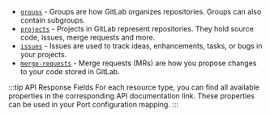 
- [`groups`](https://docs.gitlab.com/ee/api/groups.html) - Groups are how GitLab organizes repositories. Groups can also contain subgroups.
- [`projects`](https://docs.gitlab.com/ee/api/projects.html) - Projects in GitLab represent repositories. They hold source code, issues, merge requests and more.
- [`issues`](https://docs.gitlab.com/ee/api/issues.html) - Issues are used to track ideas, enhancements, tasks, or bugs in your projects.
- [`merge-requests`](https://docs.gitlab.com/ee/api/merge_requests.html) - Merge requests (MRs) are how you propose changes to your code stored in GitLab.

:::tip API Response Fields
For each resource type, you can find all available properties in the corresponding API documentation link. These properties can be used in your Port configuration mapping.
:::